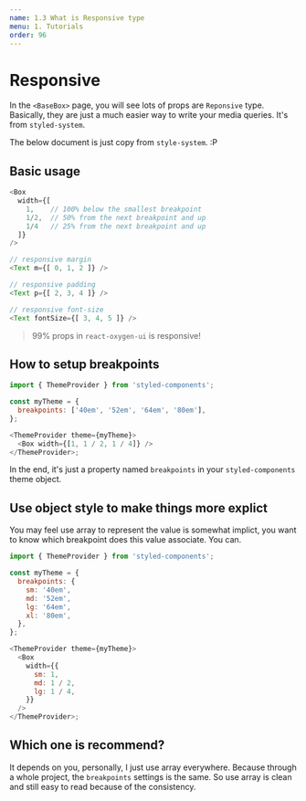 ```yaml
---
name: 1.3 What is Responsive type
menu: 1. Tutorials
order: 96
---
```


# Responsive

In the `<BaseBox>` page, you will see lots of props are `Reponsive` type. Basically, they are just a much easier way to write your media queries. It's from `styled-system`.

The below document is just copy from `style-system`. :P

## Basic usage

```javascript
<Box
  width={[
    1,    // 100% below the smallest breakpoint
    1/2,  // 50% from the next breakpoint and up
    1/4   // 25% from the next breakpoint and up
  ]}
/>

// responsive margin
<Text m={[ 0, 1, 2 ]} />

// responsive padding
<Text p={[ 2, 3, 4 ]} />

// responsive font-size
<Text fontSize={[ 3, 4, 5 ]} />
```

> 99% props in `react-oxygen-ui` is responsive!

## How to setup breakpoints

```javascript
import { ThemeProvider } from 'styled-components';

const myTheme = {
  breakpoints: ['40em', '52em', '64em', '80em'],
};

<ThemeProvider theme={myTheme}>
  <Box width={[1, 1 / 2, 1 / 4]} />
</ThemeProvider>;
```

In the end, it's just a property named `breakpoints` in your `styled-components` theme object.

## Use object style to make things more explict

You may feel use array to represent the value is somewhat implict, you want to know which breakpoint does this value associate. You can.

```javascript
import { ThemeProvider } from 'styled-components';

const myTheme = {
  breakpoints: {
    sm: '40em',
    md: '52em',
    lg: '64em',
    xl: '80em',
  },
};

<ThemeProvider theme={myTheme}>
  <Box
    width={{
      sm: 1,
      md: 1 / 2,
      lg: 1 / 4,
    }}
  />
</ThemeProvider>;
```

## Which one is recommend?

It depends on you, personally, I just use array everywhere. Because through a whole project, the `breakpoints` settings is the same. So use array is clean and still easy to read because of the consistency.
